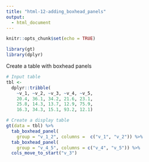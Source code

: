 ```yaml
---
title: "html-12-adding_boxhead_panels"
output:
  - html_document
---
```


```r
knitr::opts_chunk$set(echo = TRUE)

library(gt)
library(dplyr)
```

Create a table with boxhead panels

```r
# Input table
tbl <-
  dplyr::tribble(
    ~v_1, ~v_2, ~v_3, ~v_4, ~v_5,
    20.4, 36.1, 34.2, 21.6, 23.1,
    25.8, 14.3, 13.7, 12.9, 75.9,
    16.3, 34.3, 15.1, 93.2, 12.1)
```

```r
# Create a display table
gt(data = tbl) %>%
  tab_boxhead_panel(
    group = "v_1_2", columns =  c("v_1", "v_2")) %>%
  tab_boxhead_panel(
    group = "v_4_5", columns = c("v_4", "v_5")) %>%
  cols_move_to_start("v_3")
```
